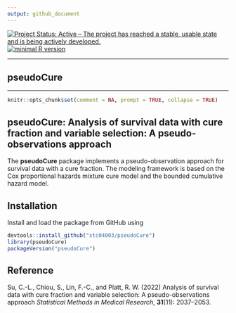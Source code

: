```yaml
---
output: github_document
---
```

 
[![Project Status: Active – The project has reached a stable, usable state and is being actively developed.](https://www.repostatus.org/badges/latest/active.svg)](https://www.repostatus.org/#active)
[![minimal R version](https://img.shields.io/badge/R%3E%3D-4.2.0-6666ff.svg)](https://cran.r-project.org/)
<!--[![Last-changedate](https://img.shields.io/badge/last%20change-`r gsub('-', '--', Sys.Date())`-yellowgreen.svg)](/commits/master)-->

---

## **pseudoCure**

----

```r
knitr::opts_chunk$set(comment = NA, prompt = TRUE, collapse = TRUE)
```

## pseudoCure: Analysis of survival data with cure fraction and variable selection: A pseudo-observations approach


The __pseudoCure__ package implements a pseudo-observation approach for survival data with a cure fraction.
The modeling framework is based on the Cox proportional hazards mixture cure model and
the bounded cumulative hazard model.


## Installation

Install and load the package from GitHub using 
```r
devtools::install_github("stc04003/pseudoCure")
library(pseudoCure)
packageVersion("pseudoCure")
```

## Reference 

Su, C.-L., Chiou, S., Lin, F.-C., and Platt, R. W. (2022)
Analysis of survival data with cure fraction and variable selection: A pseudo-observations approach
*Statistical Methods in Medical Research*, **31**(11): 2037--2053.
